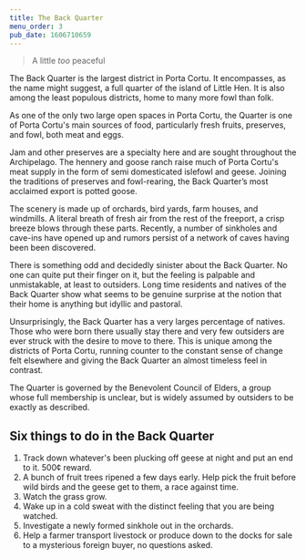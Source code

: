 ```yaml
---
title: The Back Quarter
menu_order: 3
pub_date: 1606710659
---
```


> A little _too_ peaceful

The Back Quarter is the largest district in Porta Cortu. It encompasses, as the name might suggest, a full quarter of the island of Little Hen. It is also among the least populous districts, home to many more fowl than folk.

As one of the only two large open spaces in Porta Cortu, the Quarter is one of Porta Cortu's main sources of food, particularly fresh fruits, preserves, and fowl, both meat and eggs.

Jam and other preserves are a specialty here and are sought throughout the Archipelago. The hennery and goose ranch raise much of Porta Cortu's meat supply in the form of semi domesticated islefowl and geese. Joining the traditions of preserves and fowl-rearing, the Back Quarter’s most acclaimed export is potted goose.

The scenery is made up of orchards, bird yards, farm houses, and windmills. A literal breath of fresh air from the rest of the freeport, a crisp breeze blows through these parts. Recently, a number of sinkholes and cave-ins have opened up and rumors persist of a network of caves having been been discovered.

There is something odd and decidedly sinister about the Back Quarter. No one can quite put their finger on it, but the feeling is palpable and unmistakable, at least to outsiders. Long time residents and natives of the Back Quarter show what seems to be genuine surprise at the notion that their home is anything but idyllic and pastoral.

Unsurprisingly, the Back Quarter has a very larges percentage of natives. Those who were born there usually stay there and very few outsiders are ever struck with the desire to move to there. This is unique among the districts of Porta Cortu, running counter to the constant sense of change felt elsewhere and giving the Back Quarter an almost timeless feel in contrast.

The Quarter is governed by the Benevolent Council of Elders, a group whose full membership is unclear, but is widely assumed by outsiders to be exactly as described.

## Six things to do in the Back Quarter

1. Track down whatever's been plucking off geese at night and put an end to it. 500¢ reward.
2. A bunch of fruit trees ripened a few days early. Help pick the fruit before wild birds and the geese get to them, a race against time.
3. Watch the grass grow.
4. Wake up in a cold sweat with the distinct feeling that you are being watched.
5. Investigate a newly formed sinkhole out in the orchards.
6. Help a farmer transport livestock or produce down to the docks for sale to a mysterious foreign buyer, no questions asked.
